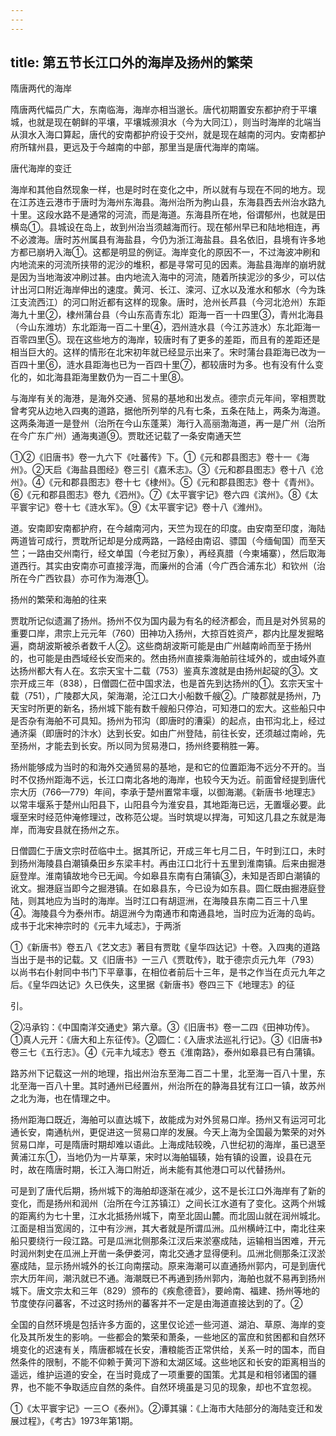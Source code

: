 ```yaml
---
---
---
```

title: 第五节长江口外的海岸及扬州的繁荣
---



隋唐两代的海岸

隋唐两代幅员广大，东南临海，海岸亦相当邈长。唐代初期置安东都护府于平壤城，也就是现在朝鲜的平壤，平壤城濒浿水（今为大同江），则当时海岸的北端当从浿水入海口算起，唐代的安南都护府设于交州，就是现在越南的河内。安南都护府所辖州县，更远及于今越南的中部，那里当是唐代海岸的南端。

唐代海岸的变迁

海岸和其他自然现象一样，也是时时在变化之中，所以就有与现在不同的地方。现在江苏连云港市于唐时为海州东海县。海州治所为朐山县，东海县西去州治水路九十里。这段水路不是通常的河流，而是海道。东海县所在地，俗谓郁州，也就是田横岛①。县城设在岛上，故到州治当须越海而行。现在郁州早已和陆地相连，再不必渡海。唐时苏州属县有海盐县，今仍为浙江海盐县。县名依旧，县境有许多地方都已崩坍入海①。这都是明显的例证。海岸变化的原因不一，不过海波冲刷和内地流来的河流所挟带的泥沙的堆积，都是寻常可见的因素。海盐县海岸的崩坍就是因为当地海波冲刷过甚。由内地流入海中的河流，随着所挟泥沙的多少，可以估计出河口附近海岸伸出的速度。黄河、长江、滦河、辽水以及淮水和郁水（今为珠江支流西江）的河口附近都有这样的现象。唐时，沧州长芦县（今河北沧州）东距海九十里②，棣州蒲台县（今山东高青东北）距海一百一十四里③，青州北海县（今山东潍坊）东北距海一百二十里④，泗州涟水县（今江苏涟水）东北距海一百零四里⑤。现在这些地方的海岸，较唐时有了更多的差距，而且有的差距还是相当巨大的。这样的情形在北宋初年就已经显示出来了。宋时蒲台县距海已改为一百四十里⑥，涟水县距海也已为一百四十里⑦，都较唐时为多。也有没有什么变化的，如北海县距海里数仍为一百二十里⑧。

与海岸有关的海港，是海外交通、贸易的基地和出发点。德宗贞元年间，宰相贾耽曾考究从边地入四夷的道路，据他所列举的凡有七条，五条在陆上，两条为海道。这两条海道一是登州（治所在今山东蓬莱）海行入高丽渤海道，再一是广州（治所在今广东广州）通海夷道⑨。贾耽还记载了一条安南通天竺

①②《旧唐书》卷一九六下《吐蕃传》下。①《元和郡县图志》卷十一《海州》。②天启《海盐县图经》卷三引《嘉禾志》。③《元和郡县图志》卷十八《沧州》。④《元和郡县图志》卷十七《棣州》。⑤《元和郡县图志》卷十《青州》。⑥《元和郡县图志》卷九《泗州》。⑦《太平寰宇记》卷六四《滨州》。⑧《太平寰宇记》卷十七《涟水军》。⑨《太平寰宇记》卷十八《潍州》。

道。安南即安南都护府，在今越南河内，天竺为现在的印度。由安南至印度，海陆两道皆可成行，贾耽所记却是分成两路，一路经由南诏、骠国（今缅甸国）而至天竺；一路由交州南行，经文单国（今老挝万象），再经真腊（今柬埔寨），然后取海道西行。其实由安南亦可直接浮海，而廉州的合浦（今广西合浦东北）和钦州（治所在今广西钦县）亦可作为海港①。

扬州的繁荣和海舶的往来

贾耽所记似遗漏了扬州。扬州不仅为国内最为有名的经济都会，而且是对外贸易的重要口岸，肃宗上元元年（760）田神功入扬州，大掠百姓资产，郡内比屋发掘略遍，商胡波斯被杀者数千人②。这些商胡波斯可能是由广州越南岭而至于扬州的，也可能是由西域经长安而来的。然由扬州直接乘海舶前往域外的，或由域外直达扬州都大有人在。玄宗天宝十二载（753）鉴真东渡就是由扬州起碇的③。文宗开成三年（838），日僧圆仁莅中国求法，也是首先到达扬州的①。玄宗天宝十载（751），广陵郡大风，架海潮，沦江口大小船数千艘②。广陵郡就是扬州，乃天宝时所更的新名，扬州城下能有数千艘船只停泊，可知港口的宏大。这些船只中是否杂有海舶不可具知。扬州为邗沟（即唐时的漕渠）的起点，由邗沟北上，经过通济渠（即唐时的汴水）达到长安。如由广州登陆，前往长安，还须越过南岭，先至扬州，才能去到长安。所以同为贸易港口，扬州终要稍胜一筹。

扬州能够成为当时的和海外交通贸易的基地，是和它的位置距海不远分不开的。当时不仅扬州距海不远，长江口南北各地的海岸，也较今天为近。前面曾经提到唐代宗大历（766—779）年间，李承于楚州置常丰堰，以御海潮。《新唐书·地理志》以常丰堰系于楚州山阳县下，山阳县今为淮安县，其地距海已远，无置堰必要。此堰至宋时经范仲淹修理过，改称范公堤。当时筑堤以捍海，可知这几县之东就是海岸，而海安县就在扬州之东。

日僧圆仁于唐文宗时莅临中土。据其所记，开成三年七月二日，午时到江口，未时到扬州海陵县白潮镇桑田乡东梁丰村。再由江口北行十五里到淮南镇。后来由掘港庭登岸。淮南镇故地今已无闻。今如皋县东南有白蒲镇③，未知是否即白潮镇的讹文。掘港庭当即今之掘港镇。在如皋县东，今已设为如东县。圆仁既由掘港庭登陆，则其地应为当时的海岸。当时江口有胡逗洲，在海陵县东南二百三十八里④。海陵县今为泰州市。胡逗洲今为南通市和南通县地，当时应为近海的岛屿。成书于北宋神宗时的《元丰九域志》，于两浙

①《新唐书》卷五八《艺文志》著目有贾耽《皇华四达记》十卷。入四夷的道路当出于是书的记载。又《旧唐书》一三八《贾耽传》，耽于德宗贞元九年（793）以尚书右仆射同中书门下平章事，在相位者前后十三年，是书之作当在贞元九年之后。《皇华四达记》久已佚失，这里据《新唐书》卷四三下《地理志》的征

引。

②冯承钧：《中国南洋交通史》第六章。③《旧唐书》卷一二四《田神功传》。①真人元开：《唐大和上东征传》。②圆仁：《入唐求法巡礼行记》。③《旧唐书》卷三七《五行志》。④《元丰九域志》卷五《淮南路》，泰州如皋县已有白蒲镇。

路苏州下记载这一州的地理，指出州治东至海二百二十里，北至海一百八十里，东北至海一百八十里。其时通州已经置州，州治所在的静海县犹有江口一镇，故苏州之北为海，也在情理之中。

扬州距海口既近，海舶可以直达城下，故能成为对外贸易口岸。扬州又有运河可北通长安，南通杭州，更促进这一贸易口岸的发展。今天上海为全国最为繁荣的对外贸易口岸，可是隋唐时期却难以语此。上海成陆较晚，八世纪初的海岸，虽已退至黄浦江东①，当地仍为一片草莱，宋时以海舶辐辏，始有镇的设置，设县在元时，故在隋唐时期，长江入海口附近，尚未能有其他港口可以代替扬州。

可是到了唐代后期，扬州城下的海舶却逐渐在减少，这不是长江口外海岸有了新的变化，而是扬州和润州（治所在今江苏镇江）之间长江水道有了变化。这两个州城的距离约为七十里，江水北抵扬州城下，南至北固山麓。而北固山就在润州城北。江面是相当宽阔的，江中有沙洲，其大者就是所谓瓜洲。瓜州横峙江中，南北往来船只要绕行一段江路。可是瓜洲北侧那条江汊后来淤塞成陆，运输相当困难，开元时润州刺史在瓜洲上开凿一条伊娄河，南北交通才显得便利。瓜洲北侧那条江汊淤塞成陆，显示扬州城外的长江向南摆动。原来海潮可以直通扬州郭内，可是到唐代宗大历年间，潮汛就已不通。海潮既已不再通到扬州郭内，海舶也就不易再到扬州城下。唐文宗太和三年（829）颁布的《疾愈德音》，要岭南、福建、扬州等地的节度使存问蕃客，不过这时扬州的蕃客并不一定是由海道直接达到的了。②

全国的自然环境是包括许多方面的，这里仅论述一些河道、湖泊、草原、海岸的变化及其所发生的影响。一些都会的繁荣和萧条，一些地区的富庶和贫困都和自然环境变化的迟速有关，隋唐都城在长安，漕粮能否正常供给，关系一时的国本，而自然条件的限制，不能不仰赖于黄河下游和太湖区域。这些地区和长安的距离相当的遥远，维护运道的安全，在当时竟成了一项重要的国策。尤其是和相邻诸国的疆界，也不能不争取适应自然的条件。自然环境虽是习见的现象，却也不宜忽视。

①《太平寰宇记》一三○《泰州》。②谭其骧：《上海市大陆部分的海陆变迁和发展过程》，《考古》1973年第1期。